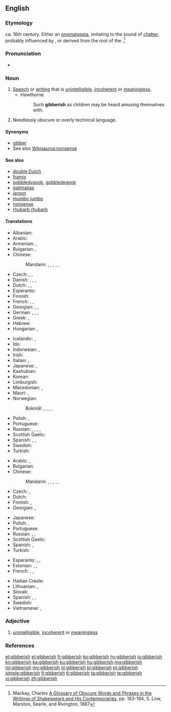 ==English==

===Etymology===
ca. 16th century. Either an [[onomatopeia]], imitating to the sound of [[chatter]], probably influenced by {{m|en|jabber}}, or derived from the root of the {{etyl|ga|en}} {{m|ga|gob||the mouth}}.<ref>Mackay, Charles [http://books.google.com/books?id=RCingf_1px0C&pg=PA183&lpg=PA183&dq=gibberish+etymology&source=web&ots=woP9Nswjn6&sig=zm3rR7oMcNw-yF3DDL5Q62t3EaA&hl=en&sa=X&oi=book_result&resnum=10&ct=result#PPA183,M1 A Glossary of Obscure Words and Phrases in the Writings of Shakespeare and His Contemporaries], pp. 183-184, S. Low, Marston, Searle, and Rivington, 1887</ref>

===Pronunciation===
* {{IPA|/ˈdʒɪb.ə.ɹɪʃ/|lang=en}}

===Noun===
{{en-noun|-|es}}

# [[speech|Speech]] or [[writing]] that is [[unintelligible]], [[incoherent]] or [[meaningless]].
#* Hawthorne
#*: Such '''gibberish''' as children may be heard amusing themselves with.
# Needlessly obscure or overly technical language.

====Synonyms====
* [[gibber]]
* See also [[Wikisaurus:nonsense]]

====See also====
* [[double Dutch]]
* [[framis]]
* [[gobbledygook]], [[gobbledegook]]
* [[galimatias]]
* [[jargon]]
* [[mumbo jumbo]]
* [[nonsense]]
* [[rhubarb rhubarb]]

====Translations====
{{trans-top|unintelligible speech or writing}}
* Albanian: {{t|sq|dërdëllisje}}
* Arabic: {{t|ar|رَطَانَة|f}}
* Armenian: {{t+|hy|դատարկաբանություն}}, {{t+|hy|ցնորք}}
* Bulgarian: {{t|bg|безсмислицa|f|tr=bezsmislitsa}}, {{t|bg|непонятен говор}}
* Chinese:
*: Mandarin: {{t|cmn|亂語|sc=Hani}}, {{t|cmn|乱语|tr=luànyǔ|sc=Hani}}, {{t|cmn|胡言亂語|sc=Hani}}, {{t+|cmn|胡言乱语|tr=húyán luànyǔ|sc=Hani}}, {{t|cmn|胡話|sc=Hani}}, {{t+|cmn|胡话|tr=húhuà|sc=Hani}}
* Czech: {{t|cs|páté přes deváté}}, {{t|cs|hatmatilka|f}}, {{t+|cs|galimatyáš|m}}
* Danish: {{t|da|vrøvl|n}}, {{t|da|volapyk|n}}, {{t+|da|kaudervælsk|n}}, {{t+|da|nonsens|n}}
* Dutch: {{t+|nl|gewauwel|n}}, {{t+|nl|koeterwaals|n}}, {{t+|nl|wartaal}}
* Esperanto: {{t+|eo|galimatio}}
* Finnish: {{t+|fi|siansaksa}}
* French: {{t+|fr|baragouin|m}}, {{t+|fr|charabia|m}}, {{t+|fr|galimatias|m}} 
* Georgian: {{t|ka|გაუგებარი მეტყველება}}, {{t|ka|გაუგებარი ყბედობა}}, {{t+|ka|აბდაუბდა}}
* German: {{t+|de|Kauderwelsch|n}}, {{t+|de|Kokolores|m}}, {{t+|de|Gequassel|n}}, {{t+|de|Geschwafel|n}}
* Greek: {{t+|el|ασυναρτησίες}}, {{t+|el|αλαμπουρνέζικα}}
* Hebrew: {{t+|he|קַשְׁקֶשֶׁת|tr=qásh'qeshet}} {{t|he|גִ׳יבְּרִישׁ|tr=jibrish}}
* Hungarian: {{t+|hu|badarság}}, {{t+|hu|zagyvaság}}
{{trans-mid}}
* Icelandic: {{t|is|djöflaþýska|f}}, {{t|is|golfranska|f}}
* Ido: {{t+|io|jargono}}
* Indonesian: {{t|id|pepesan kosong}}, {{t|id|bahasa raban}}
* Irish: {{t|ga|gibiris|f}}
* Italian: {{t+|it|farfuglio|m}}, {{t|it|borbottio|m}}
* Japanese: {{t+|ja|でたらめ|tr=detarame|sc=Jpan}}, {{t|ja|ちんぷんかんぷん|tr=chinpunkanpun|sc=Jpan}}
* Kashubian: {{t|csb|bùlbòt|m}}
* Korean: {{t|ko|횡설수설|sc=Hang}}
* Limburgish: {{t|li|krièmerwelsj}}
* Macedonian: {{t|mk|брборење|n|tr=brbórenje}}, {{t|mk|баботење|n|tr=babótenje}}
* Maori: {{t|mi|kōrero hunuru}}, {{t|mi|reo kihi}}
* Norwegian:
*: Bokmål: {{t|nb|kaudervelsk}}, {{t|nb|vrøvl|n}}, {{t|nb|vås|n}}, {{t|nb|kaudervelsk|m}}, {{t+|nb|sprøyt|n}}
* Polish: {{t|pl|jazgot|m}}, {{t+|pl|bełkot|m}}
* Portuguese: {{t+|pt|algaravia|f}}
* Russian: {{t+|ru|тараба́рщина|f}}, {{t+|ru|невня́тность|f}}, {{t+|ru|белиберда́|f}}, {{t+|ru|галиматья́|f}}, {{t+|ru|абракада́бра|f}}
* Scottish Gaelic: {{t|gd|goileam|m}}
* Spanish: {{t|es|algarabía|f}}, {{t+|es|farfulla|f}}, {{t+|es|monserga|f}}
* Swedish: {{t+|sv|nonsens}}
* Turkish: {{t+|tr|saçma}}
{{trans-bottom}}

{{trans-top|needlessly obscure or overly technical language}}
* Arabic: {{t|ar|ثَرْثَرَة|f}}, {{t|ar|بَرْبَرَة|f}}
* Bulgarian: {{t|bg|технически жаргон|m|sc=Cyrl}}
* Chinese:
*: Mandarin: {{t|cmn|亂語|sc=Hani}}, {{t|cmn|乱语|tr=luànyǔ|sc=Hani}}, {{t|cmn|胡言亂語|sc=Hani}}, {{t+|cmn|胡言乱语|tr=húyán luànyǔ|sc=Hani}}, {{t|cmn|胡話|sc=Hani}}, {{t+|cmn|胡话|tr=húhuà|sc=Hani}}
* Czech: {{t|cs|hatmatilka|f}}, {{t|cs|ptydepe|n}}
* Dutch: {{t|nl|visserslatijn|n}}
* Finnish: {{t+|fi|heprea}}, {{t|fi|munkkilatina}}
* Georgian: {{t|ka|გაუგებარი}}, {{t|ka|ტექნიკური ენა}}
{{trans-mid}}
* Japanese: {{t|ja|ちんぷんかんぷん|tr=chinpunkanpun|sc=Jpan}}
* Polish: {{t|pl|jazgot|m}}, {{t+|pl|bełkot|m}}
* Portuguese: {{t+|pt|jargão|m}}
* Russian: {{t+|ru|тараба́рщина|f}}, {{t+|ru|белиберда́|f}}, {{t+|ru|бессмы́слица|f}}
* Scottish Gaelic: {{t|gd|goileam|m}}
* Spanish: {{t+|es|jerga|f}}, {{t+|es|galimatías|m}}
* Turkish: {{t+|tr|jargon}}
{{trans-bottom}}

{{checktrans-top}}
* Esperanto: {{t-check|eo|volapukaĵo}}, {{t-check|eo|volapukaĵoj}}, {{t-check|eo|galimatio}}
* Estonian: {{t-check|et|loba}}, {{t-check|et|mula}}, {{t-check|et|vadin}}
* French: {{t-check|fr|charabia}}, {{t-check|fr|galimatias}}, {{t-check|fr|baragouin}}
{{trans-mid}}
* Haitian Creole: {{t-check|ht|tenten}}
* Lithuanian: {{t-check|lt|tauškalai}}, {{t-check|lt|svaičiojimas}}
* Slovak: {{t-check|sk|táraniny|f-p}}
* Spanish: {{t-check|es|galimatías|m-p}}, {{t-check|es|tonterías|f-p}}, {{t-check|es|memeces|f-p}}
* Swedish: {{t-check|sv|rotvälska}}
* Vietnamese: {{t-check|vi|Lời nói lắp bắp}}, {{t-check|vi|Câu nói sai ngữ pháp|alt=Câu nói sai ngữ pháp.}} {{attention|vi|2=was "[[Câu nói sai ngữ pháp]]." - assumed inflected form or vocalised spelling; please verify if linking is acceptable. see [[User:Kephir/gadgets/xte#Translation_fixing]]}}
{{trans-bottom}}

===Adjective===
{{en-adj}}

# [[unintelligible]], [[incoherent]] or [[meaningless]]

===References===
<references/>

[[et:gibberish]]
[[el:gibberish]]
[[fr:gibberish]]
[[ko:gibberish]]
[[hy:gibberish]]
[[io:gibberish]]
[[kn:gibberish]]
[[ka:gibberish]]
[[ku:gibberish]]
[[hu:gibberish]]
[[mg:gibberish]]
[[ml:gibberish]]
[[my:gibberish]]
[[nl:gibberish]]
[[pl:gibberish]]
[[pt:gibberish]]
[[simple:gibberish]]
[[fi:gibberish]]
[[tl:gibberish]]
[[ta:gibberish]]
[[te:gibberish]]
[[vi:gibberish]]
[[zh:gibberish]]
